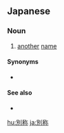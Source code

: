 {{also|别称|別稱}}
==Japanese==
{{ja-kanjitab|べつ|k1=べっ|しょう|yomi=on}}

===Noun===
{{ja-noun|べっしょう}}

# [[another]] [[name]]

====Synonyms====
* {{ja-r|別名|べつめい}}

====See also====
* {{ja-r|愛称|あいしょう}}

[[hu:別称]]
[[ja:別称]]